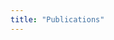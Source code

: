 ```yaml
---
title: "Publications"
---
```


```{=html}
 <script src="https://bibbase.org/show?bib=https://bibbase.org/f/AzKkKFXRiZuwHcm4o/CV.bib&jsonp=1"></script>
```
